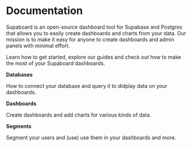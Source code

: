 
# Documentation

Supaboard is an open-source dashboard tool for Supabase and Postgres that allows you to easily create dashboards and charts from your data.
Our mission is to make it easy for anyone to create dashboards and admin panels with minimal effort.

Learn how to get started, explore our guides and check out how to make the most of your Supaboard dashboards.

<div className="md:grid md:grid-cols-3 my-6 gap-6">
    <Tile>
        <Link href="/features/connect-a-database" className="block">
            <div className="bg-white rounded-full border border-gray-300 flex items-center justify-center h-9 w-9 mt-6">
                <CircleStackIcon className="h-5 w-5 text-black" />
            </div>
            <b className="block my-2">Databases</b>
            <p>How to connect your database and query it to didplay data on your dashboards.</p>
        </Link>
    </Tile>
    <Tile>
        <Link href="/features/create-a-dashboard" className="block">
            <div className="bg-white rounded-full border border-gray-300 flex items-center justify-center h-9 w-9 mt-6">
                <ChartBarIcon className="h-5 w-5 text-black" />
            </div>
            <b className="block my-2">Dashboards</b>
            <p>Create dashboards and add charts for various kinds of data.</p>
        </Link>
    </Tile>
    <Tile>
        <Link href="/features/create-a-segment" className="block">
            <div className="bg-white rounded-full border border-gray-300 flex items-center justify-center h-9 w-9 mt-6">
                <UsersIcon className="h-5 w-5 text-black" />
            </div>
            <b className="block my-2">Segments</b>
            <p>Segment your users and (use) use them in your dashboards and more.</p>
        </Link>
    </Tile>
</div>